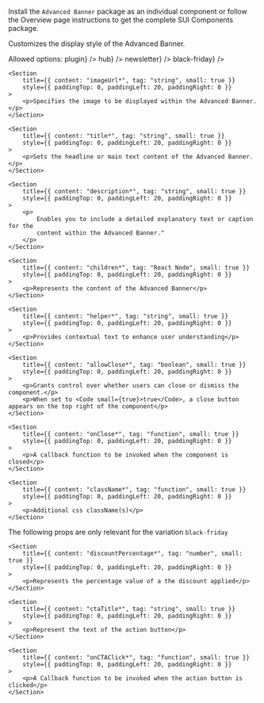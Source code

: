 
<Section
	title="Installation"
	contained={true}
	style={{ paddingTop: 20, paddingBottom: 0 }}
>
	<p>
		Install the <Code small={true}>Advanced Banner</Code> package as an
		individual component or follow the Overview page instructions to get the
		complete SUI Components package.
	</p>
</Section>

<Section title="Props">
	<Section
		title={{ content: "variation", tag: "string", small: true }}
		style={{ paddingTop: 0, paddingLeft: 20, paddingRight: 0 }}
	>
		<p>Customizes the display style of the Advanced Banner.</p>
		<p>
			Allowed options:
			<List>
				<span label={<Code small={true}>plugin</Code>} />
				<span label={<Code small={true}>hub</Code>} />
				<span label={<Code small={true}>newsletter</Code>} />
				<span label={<Code small={true}>black-friday</Code>} />
			</List>
		</p>
	</Section>

	<Section
		title={{ content: "imageUrl*", tag: "string", small: true }}
		style={{ paddingTop: 0, paddingLeft: 20, paddingRight: 0 }}
	>
		<p>Specifies the image to be displayed within the Advanced Banner.</p>
	</Section>

	<Section
		title={{ content: "title*", tag: "string", small: true }}
		style={{ paddingTop: 0, paddingLeft: 20, paddingRight: 0 }}
	>
		<p>Sets the headline or main text content of the Advanced Banner.</p>
	</Section>

	<Section
		title={{ content: "description*", tag: "string", small: true }}
		style={{ paddingTop: 0, paddingLeft: 20, paddingRight: 0 }}
	>
		<p>
			Enables you to include a detailed explanatory text or caption for the
			content within the Advanced Banner."
		</p>
	</Section>

	<Section
		title={{ content: "children*", tag: "React Node", small: true }}
		style={{ paddingTop: 0, paddingLeft: 20, paddingRight: 0 }}
	>
		<p>Represents the content of the Advanced Banner</p>
	</Section>

	<Section
		title={{ content: "helper*", tag: "string", small: true }}
		style={{ paddingTop: 0, paddingLeft: 20, paddingRight: 0 }}
	>
		<p>Provides contextual text to enhance user understanding</p>
	</Section>

	<Section
		title={{ content: "allowClose*", tag: "boolean", small: true }}
		style={{ paddingTop: 0, paddingLeft: 20, paddingRight: 0 }}
	>
		<p>Grants control over whether users can close or dismiss the component.</p>
		<p>When set to <Code small={true}>true</Code>, a close button appears on the top right of the component</p>
	</Section>

    <Section
    	title={{ content: "onClose*", tag: "function", small: true }}
    	style={{ paddingTop: 0, paddingLeft: 20, paddingRight: 0 }}
    >
    	<p>A callback function to be invoked when the component is closed</p>
    </Section>

    <Section
    	title={{ content: "className*", tag: "function", small: true }}
    	style={{ paddingTop: 0, paddingLeft: 20, paddingRight: 0 }}
    >
    	<p>Additional css className(s)</p>
    </Section>

</Section>

<Section title="Black Fiday Variation">
	The following props are only relevant for the variation
	<Code small={true}>black-friday</Code>

    <Section
    	title={{ content: "discountPercentage*", tag: "number", small: true }}
    	style={{ paddingTop: 0, paddingLeft: 20, paddingRight: 0 }}
    >
    	<p>Represents the percentage value of a the discount applied</p>
    </Section>

    <Section
    	title={{ content: "ctaTitle*", tag: "string", small: true }}
    	style={{ paddingTop: 0, paddingLeft: 20, paddingRight: 0 }}
    >
    	<p>Represent the text of the action button</p>
    </Section>

    <Section
    	title={{ content: "onCTAClick*", tag: "function", small: true }}
    	style={{ paddingTop: 0, paddingLeft: 20, paddingRight: 0 }}
    >
    	<p>A Callback function to be invoked when the action button is clicked</p>
    </Section>

</Section>
